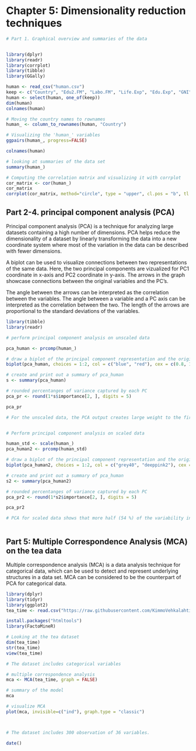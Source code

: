 # Chapter 5: Dimensionality reduction techniques


```{r}
# Part 1. Graphical overview and summaries of the data


library(dplyr)
library(readr)
library(corrplot)
library(tibble)
library(GGally)

human <- read_csv("human.csv")
keep <- c("Country", "Edu2.FM", "Labo.FM", "Life.Exp", "Edu.Exp", "GNI", "Mat.Mor", "Ado.Birth", "Parli.F")
human <- select(human, one_of(keep))
dim(human)
colnames(human)

# Moving the country names to rownames
human_ <- column_to_rownames(human, "Country")

# Visualizing the 'human_' variables
ggpairs(human_, progress=FALSE)

colnames(human)

# looking at summaries of the data set
summary(human_)

# Computing the correlation matrix and visualizing it with corrplot
cor_matrix <- cor(human_) 
cor_matrix
corrplot(cor_matrix, method="circle", type = "upper", cl.pos = "b", tl.pos = "d")


```


## Part 2-4. principal component analysis (PCA) 

Principal component analysis (PCA) is a technique for analyzing large datasets containing a high number of dimensions. PCA helps reduce the dimensionality of a dataset by linearly transforming the data into a new coordinate system where most of the variation in the data can be described with fewer dimensions.

A biplot can be used to visualize connections between two representations of the same data. Here, the two principal components are vizualized for PC1 coordinate in x-axis and PC2 coordinate in y-axis. The arrows in the graph showcase connections between the original variables and the PC's. 

The angle between the arrows can be interpreted as the correlation between the variables. The angle between a variable and a PC axis can be interpreted as the correlation between the two. The length of the arrows are proportional to the standard deviations of the variables.



```{r}

library(tibble)
library(readr)

# perform principal component analysis on unscaled data

pca_human <- prcomp(human_)

# draw a biplot of the principal component representation and the original variables
biplot(pca_human, choices = 1:2, col = c("blue", "red"), cex = c(0.8, 1))

# create and print out a summary of pca_human
s <- summary(pca_human)

# rounded percentanges of variance captured by each PC
pca_pr <- round(1*s$importance[2, ], digits = 5)

pca_pr

# For the unscaled data, the PCA output creates large weight to the first PC with close to no weight on the others.


# Perform principal component analysis on scaled data

human_std <- scale(human_)
pca_human2 <- prcomp(human_std)

# draw a biplot of the principal component representation and the original variables
biplot(pca_human2, choices = 1:2, col = c("grey40", "deeppink2"), cex = c(0.8, 1))

# create and print out a summary of pca_human
s2 <- summary(pca_human2)

# rounded percentanges of variance captured by each PC
pca_pr2 <- round(1*s2$importance[2, ], digits = 5)

pca_pr2 

# PCA for scaled data shows that more half (54 %) of the variability in the data is included in the PC1 and around 16 percent in the PCA2.



```

## Part 5: Multiple Correspondence Analysis (MCA) on the tea data

Multiple correspondence analysis (MCA) is a data analysis technique for categorical data, which can be used to detect and represent underlying structures in a data set. MCA can be considered to be the counterpart of PCA for categorical data.

```{r}

library(dplyr)
library(tidyr)
library(ggplot2)
tea_time <- read.csv("https://raw.githubusercontent.com/KimmoVehkalahti/Helsinki-Open-Data-Science/master/datasets/tea_time.csv", stringsAsFactors = TRUE)

install.packages("htmltools")
library(FactoMineR)

# Looking at the tea dataset
dim(tea_time)
str(tea_time)
view(tea_time)

# The dataset includes categorical variables

# multiple correspondence analysis
mca <- MCA(tea_time, graph = FALSE)

# summary of the model
mca

# visualize MCA
plot(mca, invisible=c("ind"), graph.type = "classic")



# The dataset includes 300 observation of 36 variables.


```



```{r}
date()
```
